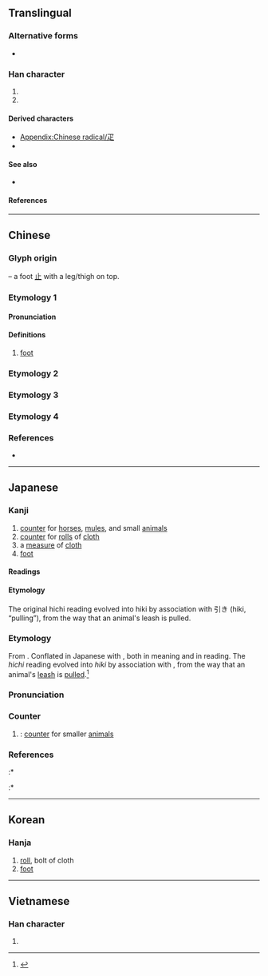 {{also|匹|正|辵|𤴔}}
{{character info}}
{{character info|⽦}}
==Translingual==
{{stroke order|type=animate}}
{{stroke order|type=alternative}}

===Alternative forms===
* {{l|mul|𤴔}} {{qualifier|component form on the left}}

===Han character===
{{Han char|rn=103|rad=疋|as=00|sn=5|four=17801|canj=NYO|ids=⿱乛龰}}

# {{mul-kangxi radical-def}}
# {{mul-shuowen radical-def|41}}

====Derived characters====
* [[Appendix:Chinese radical/疋]]
* {{l|mul|[[𠰊]], [[𡛫]], [[𢪵]], [[𣳟]], [[𣐌]], [[𪸢]], [[𤕟]], [[㺼]], [[𦙬]], [[𤱐]], [[𥿇]], [[𮘇]], [[䝪]], [[𩰠]], [[𧠣]], [[𡶕]], [[𣆁]], [[胥]], [[㿿]], [[蛋]], [[楚]], [[㚄]]}}

====See also====
* {{l|mul|[[𢭀]], [[㳬]], [[旋]], [[𣒀]], [[琁]], [[𦛔]], [[𦀢]], [[𦩂]], [[蜁]], [[𨁁]], [[𫒡]]([[𫓷]]), [[颴]]([[𬱽]])}} <!-- Characters derived from 𭻾 in [[Appendix:Chinese radical/疋]] -->

====References====
{{Han ref|kx=0767.160|dkj=21994|dj=1177.180|hdz=42749.010|uh=758B}}

----

==Chinese==

===Glyph origin===
{{Han etym}}
{{liushu|p}} – a foot [[止]] with a leg/thigh on top.

===Etymology 1===
{{zh-forms}}

====Pronunciation====
{{zh-pron
|m=shū
|c=so1
|h=pfs=
|mn=su
|w=
|mc=1+2
|oc=y
|cat=
}}

====Definitions====
{{zh-hanzi}}

# [[foot]]

===Etymology 2===
{{zh-see|匹|v}}

===Etymology 3===
{{zh-see|雅|v}}

===Etymology 4===
{{zh-see|正|v}}

===References===
* {{R:twedu|A02657}}

----

==Japanese==

===Kanji===
{{ja-kanji|grade=|rs=疋00}}

# [[counter]] for [[horse]]s, [[mule]]s, and small [[animal]]s
# [[counter]] for [[roll]]s of [[cloth]]
# a [[measure]] of [[cloth]]
# [[foot]] {{qualifier|rare}}

====Readings====
{{ja-readings
|goon=げ, しょ, ひち
|kanon=が, そ, ひつ
|kanyoon=ひき
|kun=あし-
}}

====Etymology====
The original hichi reading evolved into hiki by association with 引き (hiki, “pulling”), from the way that an animal's leash is pulled.

===Etymology===
{{ja-kanjitab|yomi=o|ひき}}
From {{der|ja|ltc|-|sort=ひき}} {{m|zh|疋|tr=srjo||foot; roll of cloth}}. Conflated in Japanese with {{cog|ltc|-}} {{m|zh|匹|tr=phjit||counter for horses and mules; counter for rolls of cloth}}, both in meaning and in reading. The ''hichi'' reading evolved into ''hiki'' by association with {{m|ja|引き|tr=hiki||pulling}}, from the way that an animal's [[leash]] is [[pull]]ed.<ref name="KDJ">{{R:Kokugo Dai Jiten}}</ref>

===Pronunciation===
{{ja-pron|yomi=kanyo|ひき}}

===Counter===
{{ja-pos|ひき|counter}}

# {{alternative form of|ja|sort=ひき|匹}}: [[counter]] for smaller [[animal]]s

===References===
<references/>
:* {{R:Daijirin}}
:* {{R:Daijisen}}

----

==Korean==

===Hanja===
{{ko-hanja|hangeul=[[필]], [[소]]|eumhun=|rv=pil, so|mr=p'il, so|y=phil, so}}

# [[roll]], bolt of cloth
# [[foot]]

----

==Vietnamese==

===Han character===
{{vi-readings|rs=疋00|reading=[[sất]], [[thất]], [[sơ]]}}

# {{rfdef|vi|sort=疋00}}

[[Category:CJKV radicals| ]]